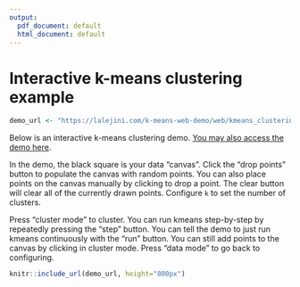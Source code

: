 ```yaml
---
output:
  pdf_document: default
  html_document: default
---
```


# Interactive k-means clustering example

```r
demo_url <- "https://lalejini.com/k-means-web-demo/web/kmeans_clustering.html"
```

Below is an interactive k-means clustering demo. [You may also access the demo here](https://lalejini.com/k-means-web-demo/web/kmeans_clustering.html).

In the demo, the black square is your data "canvas".
Click the "drop points" button to populate the canvas with random points.
You can also place points on the canvas manually by clicking to drop a point.
The clear button will clear all of the currently drawn points.
Configure `k` to set the number of clusters.

Press "cluster mode" to cluster.
You can run kmeans step-by-step by repeatedly pressing the "step" button.
You can tell the demo to just run kmeans continuously with the "run" button.
You can still add points to the canvas by clicking in cluster mode.
Press "data mode" to go back to configuring.

```r
knitr::include_url(demo_url, height="800px")
```